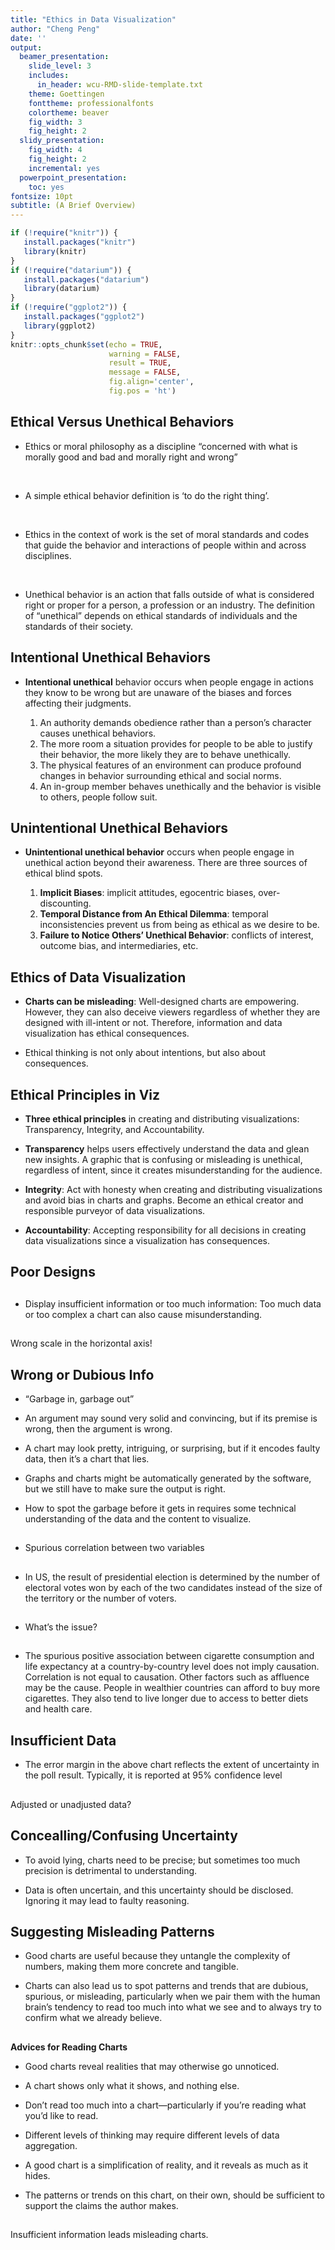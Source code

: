 ```yaml
---
title: "Ethics in Data Visualization"
author: "Cheng Peng"
date: ''
output:
  beamer_presentation: 
    slide_level: 3
    includes:
      in_header: wcu-RMD-slide-template.txt
    theme: Goettingen
    fonttheme: professionalfonts
    colortheme: beaver
    fig_width: 3
    fig_height: 2
  slidy_presentation: 
    fig_width: 4
    fig_height: 2
    incremental: yes
  powerpoint_presentation:
    toc: yes
fontsize: 10pt
subtitle: (A Brief Overview)
---
```


```r
if (!require("knitr")) {
   install.packages("knitr")
   library(knitr)
}
if (!require("datarium")) {
   install.packages("datarium")
   library(datarium)
}
if (!require("ggplot2")) {
   install.packages("ggplot2")
   library(ggplot2)
}
knitr::opts_chunk$set(echo = TRUE,       
                      warning = FALSE,   
                      result = TRUE,   
                      message = FALSE,
                      fig.align='center', 
                      fig.pos = 'ht')
```



## Ethical Versus Unethical Behaviors

* Ethics or moral philosophy as a discipline “concerned with what is morally good and bad and morally right and wrong”

\

* A simple ethical behavior definition is ‘to do the right thing’.

\

* Ethics in the context of work is the set of moral standards and codes that guide the behavior and interactions of people within and across disciplines.

\

* Unethical behavior is an action that falls outside of what is considered right or proper for a person, a profession or an industry. The definition of "unethical" depends on ethical standards of individuals and the standards of their society.


## Intentional Unethical Behaviors

* **Intentional unethical** behavior occurs when people engage in actions they know to be wrong but are unaware of the biases and forces affecting their judgments.
\vspace{3mm}

  1. An authority demands obedience rather than a person’s character causes unethical behaviors. 
  
  \vspace{3mm}
  2. The more room a situation provides for people to be able to justify their behavior, the more likely they are to behave unethically.
  
  \vspace{3mm}
  3. The physical features of an environment can produce profound changes in behavior surrounding ethical and social norms.
  
  \vspace{3mm}
  4. An in-group member behaves unethically and the behavior is visible to others, people follow suit.


## Unintentional Unethical Behaviors

* **Unintentional unethical behavior** occurs when people engage in unethical action beyond their awareness. There are three sources of ethical blind spots.

  \vspace{3mm}
  1. **Implicit Biases**: implicit attitudes, egocentric biases, over-discounting.
  
  \vspace{3mm}
  2. **Temporal Distance from An Ethical Dilemma**: temporal inconsistencies prevent us from being as ethical as we desire to be.
  
  \vspace{3mm}
  3. **Failure to Notice Others’ Unethical Behavior**: conflicts of interest, outcome bias, and intermediaries, etc.



## Ethics of Data Visualization 

* **Charts can be misleading**: Well-designed charts are empowering. However, they can also deceive viewers regardless of whether they are designed with ill-intent or not. Therefore, information and data visualization has ethical consequences. 


* Ethical thinking is not only about intentions, but also about consequences.

## Ethical Principles in Viz

* **Three ethical principles** in creating and distributing visualizations: Transparency, Integrity, and Accountability.

\vspace{3mm}
* **Transparency** helps users effectively understand the data and glean new insights. A graphic that is confusing or misleading is unethical, regardless of intent, since it creates misunderstanding for the audience.

\vspace{3mm}
* **Integrity**: Act with honesty when creating and distributing visualizations and avoid bias in charts and graphs. Become an ethical creator and responsible purveyor of data visualizations.

\vspace{3mm}
* **Accountability**: Accepting responsibility for all decisions in creating data visualizations since a visualization has consequences. 


## Poor Designs

\vspace{2mm}
\begin{figure}
  \includegraphics[width=40mm,scale=0.5]{\string w15/PoorDesign.png}
\end{figure}
\vspace{2mm}


\vspace{2mm}
\begin{figure}
  \includegraphics[width=40mm,scale=0.5]{\string w15/DistortedAxes.png}
\end{figure}
\vspace{2mm}


## 

* Display insufficient information or too much information: Too much data or too complex a chart can also cause misunderstanding.

\vspace{2mm}
\begin{figure}
  \includegraphics[width=70mm,scale=0.5]{\string w15/ViolentCrimeRate.png}
\end{figure}
\vspace{2mm}


##
Wrong scale in the horizontal axis!

\vspace{2mm}
\begin{figure}
  \includegraphics[width=100mm,scale=0.5]{\string w15/LifeExpectancy02.png}
\end{figure}
\vspace{2mm}



## Wrong or Dubious Info

* "Garbage in, garbage out"

\vspace{3mm}
* An argument may sound very solid and convincing, but if its premise is wrong, then the argument is wrong.

\vspace{3mm}
* A chart may look pretty, intriguing, or surprising, but if it encodes faulty data, then it’s a chart that lies.

\vspace{3mm}
* Graphs and charts might be automatically generated by the software, but we still have to make sure the output is right.

\vspace{3mm}
* How to spot the garbage before it gets in requires some technical understanding of the data and the content to visualize.


## 

* Spurious correlation between two variables

\vspace{5mm}
\begin{figure}
  \includegraphics[width=100mm,scale=0.5]{\string w15/SpuriousCorrelation.png}
\end{figure}
\vspace{2mm}
\vspace{3mm}


##

* In US, the result of presidential election is determined by the number of electoral votes won by each of the two candidates instead of the size of the territory or the number of voters.

\vspace{5mm}
\begin{figure}
  \includegraphics[width=70mm,scale=0.5]{\string w15/PresdiElection.png}
\end{figure}
\vspace{2mm}
\vspace{3mm}

##

* What's the issue?

\vspace{5mm}
\begin{figure}
  \includegraphics[width=90mm,scale=0.5]{\string w15/WrongInterpretation.png}
\end{figure}
\vspace{2mm}
\vspace{3mm}


## 

* The spurious positive association between cigarette consumption and life expectancy at a country-by-country level does not imply causation. Correlation is not equal to causation. Other factors such as affluence may be the cause. People in wealthier countries can afford to buy more cigarettes. They also tend to live longer due to access to better diets and health care.

\vspace{5mm}
\begin{figure}
  \includegraphics[width=70mm,scale=0.5]{\string w15/LifeExpectancy.png}
\end{figure}
\vspace{2mm}


##
\vspace{2mm}
\begin{figure}
  \includegraphics[width=80mm,scale=0.5]{\string w15/LifeCigarette.png}
\end{figure}
\vspace{2mm}


## Insufficient Data

* The error margin in the above chart reflects the extent of uncertainty in the poll result. Typically, it is reported at 95% confidence level

\vspace{5mm}
\begin{figure}
  \includegraphics[width=70mm,scale=0.5]{\string w15/Uncertainty.png}
\end{figure}
\vspace{2mm}

##

Adjusted or unadjusted data?

\vspace{5mm}
\begin{figure}
  \includegraphics[width=100mm,scale=0.5]{\string w15/AdjustedDatViz.png}
\end{figure}
\vspace{2mm}


## Concealling/Confusing Uncertainty

* To avoid lying, charts need to be precise; but sometimes too much precision is detrimental to understanding.

\vspace{3mm}
* Data is often uncertain, and this uncertainty should be disclosed. Ignoring it may lead to faulty reasoning.

\vspace{3mm}
\begin{figure}
  \includegraphics[width=70mm,scale=0.5]{\string w15/ConcellingConfusing.png}
\end{figure}
\vspace{2mm}


## Suggesting Misleading Patterns

* Good charts are useful because they untangle the complexity of numbers, making them more concrete and tangible.

\vspace{3mm}
* Charts can also lead us to spot patterns and trends that are dubious, spurious, or misleading, particularly when we pair them with the human brain’s tendency to read too much into what we see and to always try to confirm what we already believe.

\vspace{3mm}
\begin{figure}
  \includegraphics[width=60mm,scale=0.5]{\string w15/SuggestingMisleadingInfo.png}
\end{figure}
\vspace{2mm}



## 

**Advices for Reading Charts**

\vspace{3mm}
* Good charts reveal realities that may otherwise go unnoticed.

\vspace{3mm}
* A chart shows only what it shows, and nothing else.

\vspace{3mm}
* Don’t read too much into a chart—particularly if you’re reading what you’d like to read.

\vspace{3mm}
* Different levels of thinking may require different levels of data aggregation.

\vspace{3mm}
* A good chart is a simplification of reality, and it reveals as much as it hides.

\vspace{3mm}
* The patterns or trends on this chart, on their own, should be sufficient to support the claims the author makes.


##

Insufficient information leads misleading charts.

\vspace{3mm}
\begin{figure}
  \includegraphics[width=60mm,scale=0.5]{\string w15/InsufficicentInfo.png}
\end{figure}
\vspace{2mm}


